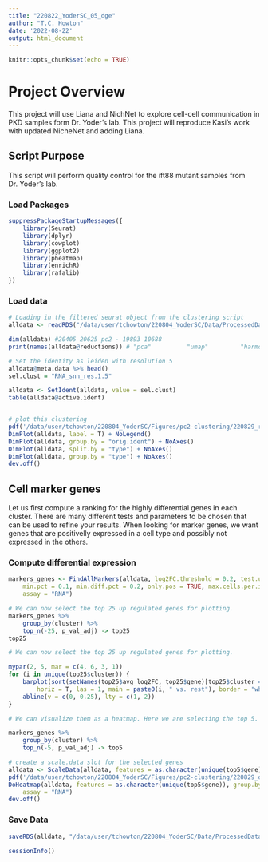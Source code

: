 ```yaml
---
title: "220822_YoderSC_05_dge"
author: "T.C. Howton"
date: '2022-08-22'
output: html_document
---
```


```r
knitr::opts_chunk$set(echo = TRUE)
```

# Project Overview
This project will use Liana and NichNet to explore cell-cell communication in PKD samples form Dr. Yoder's lab. This project will reproduce Kasi's work with updated NicheNet and adding Liana.

## Script Purpose
This script will perform quality control for the ift88 mutant samples from Dr. Yoder's lab. 

### Load Packages

```r
suppressPackageStartupMessages({
    library(Seurat)
    library(dplyr)
    library(cowplot)
    library(ggplot2)
    library(pheatmap)
    library(enrichR)
    library(rafalib)
})
```


### Load data

```r
# Loading in the filtered seurat object from the clustering script
alldata <- readRDS("/data/user/tchowton/220804_YoderSC/Data/ProcessedData/220829_YoderSC_04-pc2-clustering.rds")

dim(alldata) #20405 20625 pc2 - 19893 10688
print(names(alldata@reductions)) # "pca"          "umap"         "harmony"      "umap_harmony"

# Set the identity as leiden with resolution 5
alldata@meta.data %>% head()
sel.clust = "RNA_snn_res.1.5"

alldata <- SetIdent(alldata, value = sel.clust)
table(alldata@active.ident)


# plot this clustering
pdf('/data/user/tchowton/220804_YoderSC/Figures/pc2-clustering/220829_res-1_5.pdf')
DimPlot(alldata, label = T) + NoLegend()
DimPlot(alldata, group.by = "orig.ident") + NoAxes()
DimPlot(alldata, split.by = "type") + NoAxes()
DimPlot(alldata, group.by = "type") + NoAxes()
dev.off()

```

## Cell marker genes

Let us first compute a ranking for the highly differential genes in each cluster. There are many different tests and parameters to be chosen that can be used to refine your results. When looking for marker genes, we want genes that are positivelly expressed in a cell type and possibly not expressed in the others.

### Compute differential expression

```r
markers_genes <- FindAllMarkers(alldata, log2FC.threshold = 0.2, test.use = "wilcox",
    min.pct = 0.1, min.diff.pct = 0.2, only.pos = TRUE, max.cells.per.ident = 50,
    assay = "RNA")

# We can now select the top 25 up regulated genes for plotting.
markers_genes %>%
    group_by(cluster) %>%
    top_n(-25, p_val_adj) -> top25
top25

# We can now select the top 25 up regulated genes for plotting.

mypar(2, 5, mar = c(4, 6, 3, 1))
for (i in unique(top25$cluster)) {
    barplot(sort(setNames(top25$avg_log2FC, top25$gene)[top25$cluster == i], F),
        horiz = T, las = 1, main = paste0(i, " vs. rest"), border = "white", yaxs = "i")
    abline(v = c(0, 0.25), lty = c(1, 2))
}

# We can visualize them as a heatmap. Here we are selecting the top 5.

markers_genes %>%
    group_by(cluster) %>%
    top_n(-5, p_val_adj) -> top5

# create a scale.data slot for the selected genes
alldata <- ScaleData(alldata, features = as.character(unique(top5$gene)), assay = "RNA")
pdf('/data/user/tchowton/220804_YoderSC/Figures/pc2-clustering/220829_dge-heatmap.pdf')
DoHeatmap(alldata, features = as.character(unique(top5$gene)), group.by = sel.clust,
    assay = "RNA")
dev.off()
```

### Save Data
```r
saveRDS(alldata, "/data/user/tchowton/220804_YoderSC/Data/ProcessedData/220829_YoderSC_05-pc2-dge.rds")

sessionInfo()
```





























